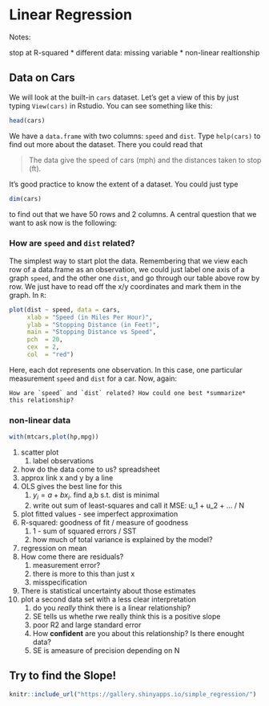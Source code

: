 # Linear Regression {#linreg}

Notes:

stop at R-squared
* different data: missing variable
* non-linear realtionship
    
## Data on Cars

We will look at the built-in `cars` dataset. Let's get a view of this by just typing `View(cars)` in Rstudio. You can see something like this:

```r
head(cars)
```

We have a `data.frame` with two columns: `speed` and `dist`. Type `help(cars)` to find out more about the dataset. There you could read that

>The data give the speed of cars (mph) and the distances taken to stop (ft).

It's good practice to know the extent of a dataset. You could just type 

```r
dim(cars)
```

to find out that we have 50 rows and 2 columns. A central question that we want to ask now is the following:

### How are `speed` and `dist` related?

The simplest way to start plot the data. Remembering that we view each row of a data.frame as an observation, we could just label one axis of a graph `speed`, and the other one `dist`, and go through our table above row by row. We just have to read off the x/y coordinates and mark them in the graph. In `R`:

```r
plot(dist ~ speed, data = cars,
     xlab = "Speed (in Miles Per Hour)",
     ylab = "Stopping Distance (in Feet)",
     main = "Stopping Distance vs Speed",
     pch  = 20,
     cex  = 2,
     col  = "red")
```

Here, each dot represents one observation. In this case, one particular measurement `speed` and `dist` for a car. Now, again: 


```block2


How are `speed` and `dist` related? How could one best *summarize* this relationship?

```

### non-linear data

```r
with(mtcars,plot(hp,mpg))
```
    
1. scatter plot
    1. label observations
1. how do the data come to us? spreadsheet
1. approx link x and y by a line
1. OLS gives the best line for this
    1. $y_i = a+b x_i$. find a,b s.t. dist is minimal
    1. write out sum of least-squares and call it MSE: u_1 + u_2 + ... / N
1. plot fitted values - see imperfect approximation
1. R-squared: goodness of fit / measure of goodness
    1. 1 - sum of squared errors / SST
    1. how much of total variance is explained by the model?
1. regression on mean
1. How come there are residuals? 
    1. measurement error?
    1. there is more to this than just x
    1. misspecification 
1. There is statistical uncertainty about those estimates
1. plot a second data set with a less clear interpretation
    1. do you *really* think there is a linear relationship?
    1. SE tells us whethe rwe really think this is a positive slope
    1. poor R2 and large standard error
    1. How **confident** are you about this relationship? Is there enought data?
    1. SE is ameasure of precision depending on N
    
## Try to find the Slope!

```r
knitr::include_url("https://gallery.shinyapps.io/simple_regression/")
```
    
